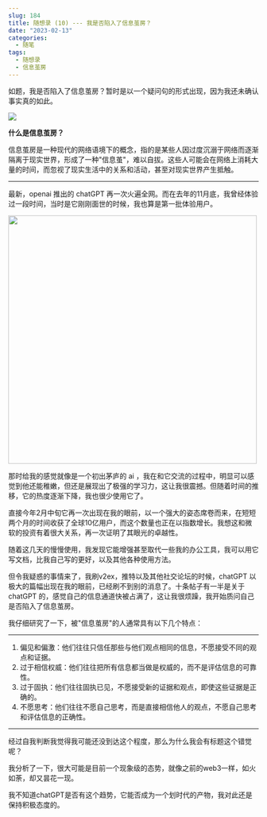 ```yaml
---
slug: 184
title: 随想录 (10) --- 我是否陷入了信息茧房？
date: "2023-02-13"
categories: 
  - 随笔
tags: 
  - 随想录
  - 信息茧房
---
```


如题，我是否陷入了信息茧房？暂时是以一个疑问句的形式出现，因为我还未确认事实真的如此。



![](https://imgurl.zburu.com/images/20230213/image.fzfufg847v4.jpg)

**什么是信息茧房？**

信息茧房是一种现代的网络语境下的概念，指的是某些人因过度沉溺于网络而逐渐隔离于现实世界，形成了一种"信息茧"，难以自拔。这些人可能会在网络上消耗大量的时间，而忽视了现实生活中的关系和活动，甚至对现实世界产生抵触。

---

最新，openai 推出的 chatGPT 再一次火遍全网。而在去年的11月底，我曾经体验过一段时间，当时是它刚刚面世的时候，我也算是第一批体验用户。

<p><img src="https://imgurl.zburu.com/images/20230213/602959a746a642ae267f81c1433d929.65w09h2btqs0.jpg" style="width:500px;"></p>

那时给我的感觉就像是一个初出茅庐的 ai ，我在和它交流的过程中，明显可以感觉到他还能稚嫩，但还是展现出了极强的学习力，这让我很震撼。但随着时间的推移，它的热度逐渐下降，我也很少使用它了。

直接今年2月中旬它再一次出现在我的眼前，以一个强大的姿态席卷而来，在短短两个月的时间收获了全球10亿用户，而这个数量也正在以指数增长。我想这和微软的投资有着很大关系，再一次证明了其眼光的卓越性。

随着这几天的慢慢使用，我发现它能增强甚至取代一些我的办公工具，我可以用它写文档，比我自己写的更好，以及其他各种使用方法。

但令我疑惑的事情来了，我刷v2ex，推特以及其他社交论坛的时候，chatGPT 以极大的篇幅出现在我的眼前，已经刷不到别的消息了。十条帖子有一半是关于 chatGPT 的，感觉自己的信息通道快被占满了，这让我很烦躁，我开始质问自己是否陷入了信息茧房。

我仔细研究了一下，被"信息茧房"的人通常具有以下几个特点：

---

1. 偏见和偏激：他们往往只信任那些与他们观点相同的信息，不愿接受不同的观点和证据。
2. 过于相信权威：他们往往把所有信息都当做是权威的，而不是评估信息的可靠性。
3. 过于固执：他们往往固执已见，不愿接受新的证据和观点，即使这些证据是正确的。
4. 不愿思考：他们往往不愿自己思考，而是直接相信他人的观点，不愿自己思考和评估信息的正确性。

---

经过自我判断我觉得我可能还没到达这个程度，那么为什么我会有标题这个错觉呢？

我分析了一下，很大可能是目前一个现象级的态势，就像之前的web3一样，如火如荼，却又昙花一现。

我不知道chatGPT是否有这个趋势，它能否成为一个划时代的产物，我对此还是保持积极态度的。

